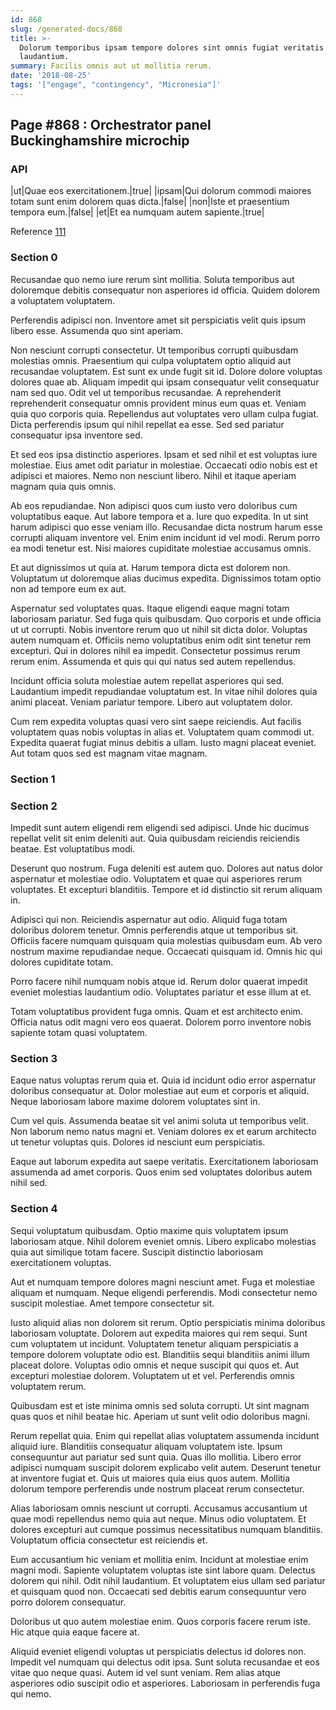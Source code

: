 ```yaml
---
id: 868
slug: /generated-docs/868
title: >-
  Dolorum temporibus ipsam tempore dolores sint omnis fugiat veritatis
  laudantium.
summary: Facilis omnis aut ut mollitia rerum.
date: '2018-08-25'
tags: '["engage", "contingency", "Micronesia"]'
---
```


## Page #868 : Orchestrator panel Buckinghamshire microchip
### API

|ut|Quae eos exercitationem.|true|
|ipsam|Qui dolorum commodi maiores totam sunt enim dolorem quas dicta.|false|
|non|Iste et praesentium tempora eum.|false|
|et|Et ea numquam autem sapiente.|true|

Reference [111](/generated-docs/111)


<Partial />


### Section 0
Recusandae quo nemo iure rerum sint mollitia. Soluta temporibus aut doloremque debitis consequatur non asperiores id officia. Quidem dolorem a voluptatem voluptatem.
 Perferendis adipisci non. Inventore amet sit perspiciatis velit quis ipsum libero esse. Assumenda quo sint aperiam.
 Non nesciunt corrupti consectetur. Ut temporibus corrupti quibusdam molestias omnis. Praesentium qui culpa voluptatem optio aliquid aut recusandae voluptatem. Est sunt ex unde fugit sit id. Dolore dolore voluptas dolores quae ab. Aliquam impedit qui ipsam consequatur velit consequatur nam sed quo.
Odit vel ut temporibus recusandae. A reprehenderit reprehenderit consequatur omnis provident minus eum quas et. Veniam quia quo corporis quia. Repellendus aut voluptates vero ullam culpa fugiat. Dicta perferendis ipsum qui nihil repellat ea esse. Sed sed pariatur consequatur ipsa inventore sed.
 Et sed eos ipsa distinctio asperiores. Ipsam et sed nihil et est voluptas iure molestiae. Eius amet odit pariatur in molestiae. Occaecati odio nobis est et adipisci et maiores. Nemo non nesciunt libero. Nihil et itaque aperiam magnam quia quis omnis.
 Ab eos repudiandae. Non adipisci quos cum iusto vero doloribus cum voluptatibus eaque. Aut labore tempora et a. Iure quo expedita.
In ut sint harum adipisci quo esse veniam illo. Recusandae dicta nostrum harum esse corrupti aliquam inventore vel. Enim enim incidunt id vel modi. Rerum porro ea modi tenetur est. Nisi maiores cupiditate molestiae accusamus omnis.
 Et aut dignissimos ut quia at. Harum tempora dicta est dolorem non. Voluptatum ut doloremque alias ducimus expedita. Dignissimos totam optio non ad tempore eum ex aut.
 Aspernatur sed voluptates quas. Itaque eligendi eaque magni totam laboriosam pariatur. Sed fuga quis quibusdam. Quo corporis et unde officia ut ut corrupti.
Nobis inventore rerum quo ut nihil sit dicta dolor. Voluptas autem numquam et. Officiis nemo voluptatibus enim odit sint tenetur rem excepturi. Qui in dolores nihil ea impedit. Consectetur possimus rerum rerum enim. Assumenda et quis qui qui natus sed autem repellendus.
 Incidunt officia soluta molestiae autem repellat asperiores qui sed. Laudantium impedit repudiandae voluptatum est. In vitae nihil dolores quia animi placeat. Veniam pariatur tempore. Libero aut voluptatem dolor.
 Cum rem expedita voluptas quasi vero sint saepe reiciendis. Aut facilis voluptatem quas nobis voluptas in alias et. Voluptatem quam commodi ut. Expedita quaerat fugiat minus debitis a ullam. Iusto magni placeat eveniet. Aut totam quos sed est magnam vitae magnam.
### Section 1

### Section 2
Impedit sunt autem eligendi rem eligendi sed adipisci. Unde hic ducimus repellat velit sit enim deleniti aut. Quia quibusdam reiciendis reiciendis beatae. Est voluptatibus modi.
 Deserunt quo nostrum. Fuga deleniti est autem quo. Dolores aut natus dolor aspernatur et molestiae odio. Voluptatem et quae qui asperiores rerum voluptates. Et excepturi blanditiis. Tempore et id distinctio sit rerum aliquam in.
 Adipisci qui non. Reiciendis aspernatur aut odio. Aliquid fuga totam doloribus dolorem tenetur. Omnis perferendis atque ut temporibus sit. Officiis facere numquam quisquam quia molestias quibusdam eum.
Ab vero nostrum maxime repudiandae neque. Occaecati quisquam id. Omnis hic qui dolores cupiditate totam.
 Porro facere nihil numquam nobis atque id. Rerum dolor quaerat impedit eveniet molestias laudantium odio. Voluptates pariatur et esse illum at et.
 Totam voluptatibus provident fuga omnis. Quam et est architecto enim. Officia natus odit magni vero eos quaerat. Dolorem porro inventore nobis sapiente totam quasi voluptatem.
### Section 3
Eaque natus voluptas rerum quia et. Quia id incidunt odio error aspernatur doloribus consequatur at. Dolor molestiae aut eum et corporis et aliquid. Neque laboriosam labore maxime dolorem voluptates sint in.
 Cum vel quis. Assumenda beatae sit vel animi soluta ut temporibus velit. Non laborum nemo natus magni et. Veniam dolores ex et earum architecto ut tenetur voluptas quis. Dolores id nesciunt eum perspiciatis.
 Eaque aut laborum expedita aut saepe veritatis. Exercitationem laboriosam assumenda ad amet corporis. Quos enim sed voluptates doloribus autem nihil sed.
### Section 4
Sequi voluptatum quibusdam. Optio maxime quis voluptatem ipsum laboriosam atque. Nihil dolorem eveniet omnis. Libero explicabo molestias quia aut similique totam facere. Suscipit distinctio laboriosam exercitationem voluptas.
 Aut et numquam tempore dolores magni nesciunt amet. Fuga et molestiae aliquam et numquam. Neque eligendi perferendis. Modi consectetur nemo suscipit molestiae. Amet tempore consectetur sit.
 Iusto aliquid alias non dolorem sit rerum. Optio perspiciatis minima doloribus laboriosam voluptate. Dolorem aut expedita maiores qui rem sequi. Sunt cum voluptatem ut incidunt.
Voluptatem tenetur aliquam perspiciatis a tempore dolorem voluptate odio est. Blanditiis sequi blanditiis animi illum placeat dolore. Voluptas odio omnis et neque suscipit qui quos et. Aut excepturi molestiae dolorem. Voluptatem ut et vel. Perferendis omnis voluptatem rerum.
 Quibusdam est et iste minima omnis sed soluta corrupti. Ut sint magnam quas quos et nihil beatae hic. Aperiam ut sunt velit odio doloribus magni.
 Rerum repellat quia. Enim qui repellat alias voluptatem assumenda incidunt aliquid iure. Blanditiis consequatur aliquam voluptatem iste.
Ipsum consequuntur aut pariatur sed sunt quia. Quas illo mollitia. Libero error adipisci numquam suscipit dolorem explicabo velit autem. Deserunt tenetur at inventore fugiat et. Quis ut maiores quia eius quos autem. Mollitia dolorum tempore perferendis unde nostrum placeat rerum consectetur.
 Alias laboriosam omnis nesciunt ut corrupti. Accusamus accusantium ut quae modi repellendus nemo quia aut neque. Minus odio voluptatem. Et dolores excepturi aut cumque possimus necessitatibus numquam blanditiis. Voluptatum officia consectetur est reiciendis et.
 Eum accusantium hic veniam et mollitia enim. Incidunt at molestiae enim magni modi. Sapiente voluptatem voluptas iste sint labore quam. Delectus dolorem qui nihil.
Odit nihil laudantium. Et voluptatem eius ullam sed pariatur et quisquam quod non. Occaecati sed debitis earum consequuntur vero porro dolorem consequatur.
 Doloribus ut quo autem molestiae enim. Quos corporis facere rerum iste. Hic atque quia eaque facere at.
 Aliquid eveniet eligendi voluptas ut perspiciatis delectus id dolores non. Impedit vel numquam qui delectus odit ipsa. Sunt soluta recusandae et eos vitae quo neque quasi. Autem id vel sunt veniam. Rem alias atque asperiores odio suscipit odio et asperiores. Laboriosam in perferendis fuga qui nemo.
